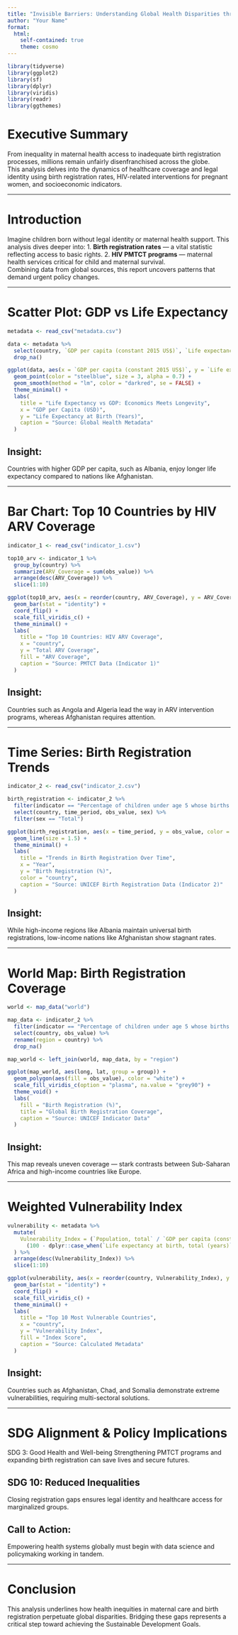 ---
title: "Invisible Barriers: Understanding Global Health Disparities through Birth Registration and HIV Interventions"
author: "Your Name"
format:
  html:
    self-contained: true
    theme: cosmo
---

```{r setup, include=FALSE}
library(tidyverse)
library(ggplot2)
library(sf)
library(dplyr)
library(viridis)
library(readr)
library(ggthemes)
```

# Executive Summary

From inequality in maternal health access to inadequate birth registration processes, millions remain unfairly disenfranchised across the globe.\
This analysis delves into the dynamics of healthcare coverage and legal identity using birth registration rates, HIV-related interventions for pregnant women, and socioeconomic indicators.

------------------------------------------------------------------------

# Introduction

Imagine children born without legal identity or maternal health support. This analysis dives deeper into: 1. **Birth registration rates** — a vital statistic reflecting access to basic rights. 2. **HIV PMTCT programs** — maternal health services critical for child and maternal survival.\
Combining data from global sources, this report uncovers patterns that demand urgent policy changes.

------------------------------------------------------------------------

# Scatter Plot: GDP vs Life Expectancy

```{r, warning=FALSE, message=FALSE}
metadata <- read_csv("metadata.csv")

data <- metadata %>%
  select(country, `GDP per capita (constant 2015 US$)`, `Life expectancy at birth, total (years)`) %>%
  drop_na()

ggplot(data, aes(x = `GDP per capita (constant 2015 US$)`, y = `Life expectancy at birth, total (years)`)) +
  geom_point(color = "steelblue", size = 3, alpha = 0.7) +
  geom_smooth(method = "lm", color = "darkred", se = FALSE) +
  theme_minimal() +
  labs(
    title = "Life Expectancy vs GDP: Economics Meets Longevity",
    x = "GDP per Capita (USD)",
    y = "Life Expectancy at Birth (Years)",
    caption = "Source: Global Health Metadata"
  )
```

## Insight:

Countries with higher GDP per capita, such as Albania, enjoy longer life expectancy compared to nations like Afghanistan.

------------------------------------------------------------------------

# Bar Chart: Top 10 Countries by HIV ARV Coverage

```{r, warning=FALSE, message=FALSE}
indicator_1 <- read_csv("indicator_1.csv")

top10_arv <- indicator_1 %>%
  group_by(country) %>%
  summarize(ARV_Coverage = sum(obs_value)) %>%
  arrange(desc(ARV_Coverage)) %>%
  slice(1:10)

ggplot(top10_arv, aes(x = reorder(country, ARV_Coverage), y = ARV_Coverage, fill = ARV_Coverage)) +
  geom_bar(stat = "identity") +
  coord_flip() +
  scale_fill_viridis_c() +
  theme_minimal() +
  labs(
    title = "Top 10 Countries: HIV ARV Coverage",
    x = "country",
    y = "Total ARV Coverage",
    fill = "ARV Coverage",
    caption = "Source: PMTCT Data (Indicator 1)"
  )
```

## Insight:

Countries such as Angola and Algeria lead the way in ARV intervention programs, whereas Afghanistan requires attention.

------------------------------------------------------------------------

# Time Series: Birth Registration Trends

```{r, warning=FALSE, message=FALSE}
indicator_2 <- read_csv("indicator_2.csv")

birth_registration <- indicator_2 %>%
  filter(indicator == "Percentage of children under age 5 whose births are registered") %>%
  select(country, time_period, obs_value, sex) %>%
  filter(sex == "Total")

ggplot(birth_registration, aes(x = time_period, y = obs_value, color = country)) +
  geom_line(size = 1.5) +
  theme_minimal() +
  labs(
    title = "Trends in Birth Registration Over Time",
    x = "Year",
    y = "Birth Registration (%)",
    color = "country",
    caption = "Source: UNICEF Birth Registration Data (Indicator 2)"
  )
```

## Insight:

While high-income regions like Albania maintain universal birth registrations, low-income nations like Afghanistan show stagnant rates.

------------------------------------------------------------------------

# World Map: Birth Registration Coverage

```{r, warning=FALSE, message=FALSE}
world <- map_data("world")

map_data <- indicator_2 %>%
  filter(indicator == "Percentage of children under age 5 whose births are registered", sex == "Total") %>%
  select(country, obs_value) %>%
  rename(region = country) %>%
  drop_na()

map_world <- left_join(world, map_data, by = "region")

ggplot(map_world, aes(long, lat, group = group)) +
  geom_polygon(aes(fill = obs_value), color = "white") +
  scale_fill_viridis_c(option = "plasma", na.value = "grey90") +
  theme_void() +
  labs(
    fill = "Birth Registration (%)",
    title = "Global Birth Registration Coverage",
    caption = "Source: UNICEF Indicator Data"
  )
```

## Insight:

This map reveals uneven coverage — stark contrasts between Sub-Saharan Africa and high-income countries like Europe.

------------------------------------------------------------------------

# Weighted Vulnerability Index

```{r, warning=FALSE, message=FALSE}
vulnerability <- metadata %>%
  mutate(
    Vulnerability_Index = (`Population, total` / `GDP per capita (constant 2015 US$)`) *
      (100 - dplyr::case_when(`Life expectancy at birth, total (years)` > 50 ~ 100, TRUE ~ 0))
  ) %>%
  arrange(desc(Vulnerability_Index)) %>%
  slice(1:10)

ggplot(vulnerability, aes(x = reorder(country, Vulnerability_Index), y = Vulnerability_Index, fill = Vulnerability_Index)) +
  geom_bar(stat = "identity") +
  coord_flip() +
  scale_fill_viridis_c() +
  theme_minimal() +
  labs(
    title = "Top 10 Most Vulnerable Countries",
    x = "country",
    y = "Vulnerability Index",
    fill = "Index Score",
    caption = "Source: Calculated Metadata"
  )
```

## Insight:

Countries such as Afghanistan, Chad, and Somalia demonstrate extreme vulnerabilities, requiring multi-sectoral solutions.

------------------------------------------------------------------------

# SDG Alignment & Policy Implications

SDG 3: Good Health and Well-being Strengthening PMTCT programs and expanding birth registration can save lives and secure futures.

## SDG 10: Reduced Inequalities

Closing registration gaps ensures legal identity and healthcare access for marginalized groups.

## Call to Action:

Empowering health systems globally must begin with data science and policymaking working in tandem.

------------------------------------------------------------------------

# Conclusion

This analysis underlines how health inequities in maternal care and birth registration perpetuate global disparities. Bridging these gaps represents a critical step toward achieving the Sustainable Development Goals.